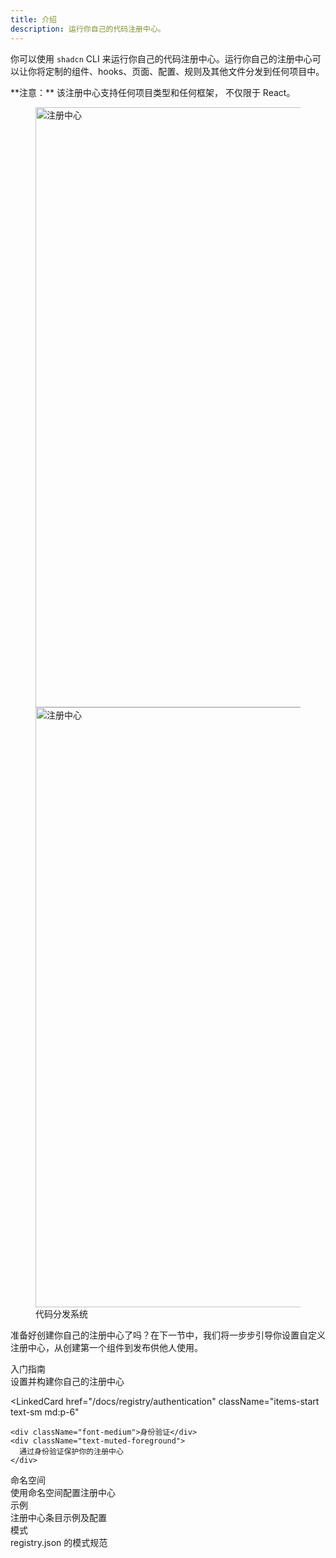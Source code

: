 ```yaml
---
title: 介绍
description: 运行你自己的代码注册中心。
---
```


你可以使用 `shadcn` CLI 来运行你自己的代码注册中心。运行你自己的注册中心可以让你将定制的组件、hooks、页面、配置、规则及其他文件分发到任何项目中。

<Callout>
  **注意：** 该注册中心支持任何项目类型和任何框架，
  不仅限于 React。
</Callout>

<figure className="flex flex-col gap-4">
  <Image
    src="/images/registry-light.png"
    width="1432"
    height="960"
    alt="注册中心"
    className="mt-6 w-full overflow-hidden rounded-lg border dark:hidden"
  />
  <Image
    src="/images/registry-dark.png"
    width="1432"
    height="960"
    alt="注册中心"
    className="mt-6 hidden w-full overflow-hidden rounded-lg border shadow-sm dark:block"
  />
  <figcaption className="text-center text-sm text-gray-500">
    代码分发系统
  </figcaption>
</figure>

准备好创建你自己的注册中心了吗？在下一节中，我们将一步步引导你设置自定义注册中心，从创建第一个组件到发布供他人使用。

<div className="mt-6 grid gap-4 sm:grid-cols-2">
  <LinkedCard href="/docs/registry/getting-started" className="items-start text-sm md:p-6">
    <div className="font-medium">入门指南</div>
    <div className="text-muted-foreground">
      设置并构建你自己的注册中心
    </div>
  </LinkedCard>

  <LinkedCard
    href="/docs/registry/authentication"
    className="items-start text-sm md:p-6"
  >
    <div className="font-medium">身份验证</div>
    <div className="text-muted-foreground">
      通过身份验证保护你的注册中心
    </div>
  </LinkedCard>
  <LinkedCard
    href="/docs/registry/namespace"
    className="items-start text-sm md:p-6"
  >
    <div className="font-medium">命名空间</div>
    <div className="text-muted-foreground">
      使用命名空间配置注册中心
    </div>
  </LinkedCard>
  <LinkedCard
    href="/docs/registry/examples"
    className="items-start text-sm md:p-6"
  >
    <div className="font-medium">示例</div>
    <div className="text-muted-foreground">
      注册中心条目示例及配置
    </div>
  </LinkedCard>
  <LinkedCard
    href="/docs/registry/registry-json"
    className="items-start text-sm md:p-6"
  >
    <div className="font-medium">模式</div>
    <div className="text-muted-foreground">
      registry.json 的模式规范
    </div>
  </LinkedCard>
</div>